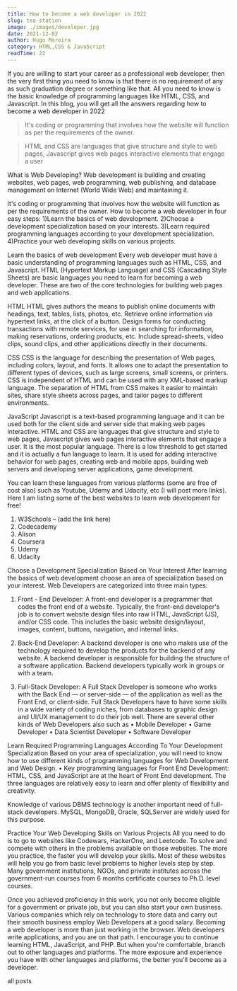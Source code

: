 ```yaml
---
title: How to become a web developer in 2022
slug: tea-station
image: ./images/developer.jpg
date: 2021-12-02
author: Hugo Moreira
category: HTML,CSS & JavaScript
readTime: 22
---
```



If you are willing to start your career as a professional web developer, then the very first thing you need to know is that there is no requirement of any as such graduation degree or something like that. All you need to know is the basic knowledge of programming languages like HTML, CSS, and Javascript. In this blog, you will get all the answers regarding how to become a web developer in 2022

<blockquote>
  It's coding or programming that involves how the website will function as per
  the requirements of the owner.
</blockquote>

<blockquote display="info">
  HTML and CSS are languages that give structure and style to web pages,
  Javascript gives web pages interactive elements that engage a user
</blockquote>

What is Web Developing? Web development is building and creating websites, web pages, web programming, web publishing, and database management on Internet (World Wide Web) and maintaining it.

It's coding or programming that involves how the website will function as per the requirements of the owner. How to become a web developer in four easy steps:
1)Learn the basics of web development.
2)Choose a development specialization based on your interests.
3)Learn required programming languages according to your development specialization.
4)Practice your web developing skills on various projects.

Learn the basics of web development Every web developer must have a basic understanding of programming languages such as HTML, CSS, and Javascript. HTML (Hypertext Markup Language) and CSS (Cascading Style Sheets) are basic languages you need to learn for becoming a web developer. These are two of the core technologies for building web pages and web applications.

HTML
HTML gives authors the means to publish online documents with headings, text, tables, lists, photos, etc. Retrieve online information via hypertext links, at the click of a button. Design forms for conducting transactions with remote services, for use in searching for information, making reservations, ordering products, etc. Include spread-sheets, video clips, sound clips, and other applications directly in their documents.

CSS
CSS is the language for describing the presentation of Web pages, including colors, layout, and fonts. It allows one to adapt the presentation to different types of devices, such as large screens, small screens, or printers. CSS is independent of HTML and can be used with any XML-based markup language. The separation of HTML from CSS makes it easier to maintain sites, share style sheets across pages, and tailor pages to different environments.

JavaScript
Javascript is a text-based programming language and it can be used both for the client side and server side that making web pages interactive. HTML and CSS are languages that give structure and style to web pages, Javascript gives web pages interactive elements that engage a user. It is the most popular language. There is a low threshold to get started and it is actually a fun language to learn. It is used for adding interactive behavior for web pages, creating web and mobile apps, building web servers and developing server applications, game development.

You can learn these languages from various platforms (some are free of cost also) such as Youtube, Udemy and Udacity, etc (I will post more links).
Here I am listing some of the best websites to learn web development for free!

1. W3Schools – (add the link here)
2. Codecademy
3. Alison
4. Coursera
5. Udemy
6. Udacity

Choose a Development Specialization Based on Your Interest After learning the basics of web development choose an area of specialization based on your interest. Web Developers are categorized into three main types:

1. Front - End Developer: A front-end developer is a programmer that codes the front end of a website. Typically, the front-end developer's job is to convert website design files into raw HTML, JavaScript (JS), and/or CSS code. This includes the basic website design/layout, images, content, buttons, navigation, and internal links.

2. Back-End Developer: A backend developer is one who makes use of the technology required to develop the products for the backend of any website. A backend developer is responsible for building the structure of a software application. Backend developers typically work in groups or with a team.

3. Full-Stack Developer: A Full Stack Developer is someone who works with the Back End — or server-side — of the application as well as the Front End, or client-side. Full Stack Developers have to have some skills in a wide variety of coding niches, from databases to graphic design and UI/UX management to do their job well. There are several other kinds of Web Developers also such as • Mobile Developer • Game Developer • Data Scientist Developer • Software Developer

Learn Required Programming Languages According To Your Development Specialization Based on your area of specialization, you will need to know how to use different kinds of programming languages for Web Development and Web Design. • Key programming languages for Front End Development: HTML, CSS, and JavaScript are at the heart of Front End development. The three languages are relatively easy to learn and offer plenty of flexibility and creativity.

Knowledge of various DBMS technology is another important need of full-stack developers. MySQL, MongoDB, Oracle, SQLServer are widely used for this purpose.

Practice Your Web Developing Skills on Various Projects All you need to do is to go to websites like Codewars, HackerOne, and Leetcode. To solve and compete with others in the problems available on those websites. The more you practice, the faster you will develop your skills. Most of these websites will help you go from basic level problems to higher levels step by step. Many government institutions, NGOs, and private institutes across the government-run courses from 6 months certificate courses to Ph.D. level courses.

Once you achieved proficiency in this work, you not only become eligible for a government or private job, but you can also start your own business. Various companies which rely on technology to store data and carry out their smooth business employ Web Developers at a good salary. Becoming a web developer is more than just working in the browser. Web developers write applications, and you are on that path. I encourage you to continue learning HTML, JavaScript, and PHP. But when you're comfortable, branch out to other languages and platforms. The more exposure and experience you have with other languages and platforms, the better you'll become as a developer.

<Link to="/posts" className="btn center-btn">
  all posts
</Link>
